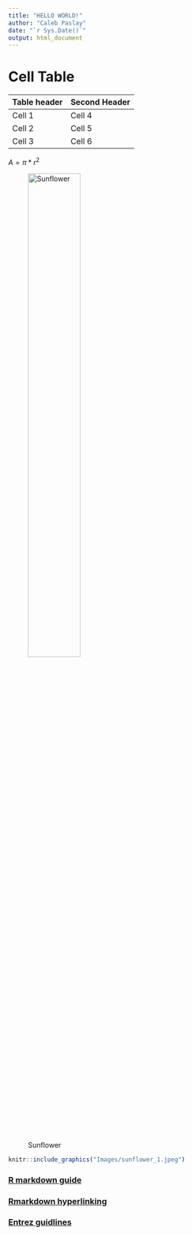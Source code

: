 ```yaml
---
title: "HELLO WORLD!"
author: "Caleb Paslay"
date: "`r Sys.Date()`"
output: html_document
---
```

# Cell Table
Table header | Second Header
:------------ | :--------------
Cell 1       | Cell 4
Cell 2       | Cell 5
Cell 3       | Cell 6

$A = \pi*r^{2}$  

![Sunflower](Images/sunflower_1.jpeg){width=50%}


```r
knitr::include_graphics("Images/sunflower_1.jpeg")
```


### [R markdown guide](https://bookdown.org/yihui/rmarkdown/)

### [Rmarkdown hyperlinking](https://ucsbcarpentry.github.io/R-markdown/04-links-images-tables/index.html) 

### [Entrez guidlines](https://cran.r-project.org/web/packages/rentrez/vignettes/rentrez_tutorial.html) 



